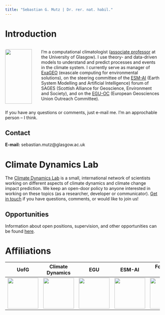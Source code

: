 ```yaml
---
title: "Sebastian G. Mutz | Dr. rer. nat. habil."
---
```


# Introduction

::: columns
::: {.column width="20%"}
![](img/mutz001_ccbynd_SebastianMutz.jpg){width="95%" style="border-radius:4px;"}
:::

::: {.column width="80%"}
I'm a computational climatologist ([associate professor](https://www.gla.ac.uk/schools/ges/staff/sebastianmutz/) at the University of Glasgow). I use theory- and data-driven models to understand and predict processes and events in the climate system. I currently serve as manager of [ExaGEO](https://www.exageo.org/) (exascale computing for environmental solutions), on the steering committee of the [ESM-AI](https://sages.ac.uk/research/fora/earth-system-modelling-artificial-intelligence-esm-ai/) (Earth System Modelling and Artificial Intelligence) forum of SAGES (Scottish Alliance for Geoscience, Environment and Society), and on the [EGU-OC](https://www.egu.eu/outreach/) (European Geosciences Union Outreach Committee).
:::
:::

If you have any questions or comments, just e-mail me. I'm an approchable person -- I think.

::: {.callout-note}
## Contact
**E-mail:** sebastian.mutz@glasgow.ac.uk
:::


# Climate Dynamics Lab

The [Climate Dynamics Lab](https://mutz.science/) is a small, international network of scientists working on different aspects of climate dynamics and climate change impact prediction. We keep an open-door policy to anyone interested in working on these topics (as a researcher, developer or communicator). [Get in touch](mailto:sebastian@mutz.science) if you have questions, comments, or would like to join us!

::: {.callout-note}
## Opportunities
Information about open positions, supervision, and other opportunities can be found [here](https://mutz.science/net/opp.html).
:::

# Affiliations


| UofG | Climate Dynamics | EGU | ESM-AI | Fortran-lang |
| :--: | :--: | :--: | :--: | :--: |
| [![](img/UoG_colour.png){height=100}](https://www.gla.ac.uk/schools/ges/) | [![](img/climatedynamics.png){height=100}](https://mutz.science/) | [![](img/egu.png){height=100}](https://www.egu.eu/) | [![](img/sagesEsmAI.png){height=100}](https://sages.ac.uk/research/fora/earth-system-modelling-artificial-intelligence-esm-ai/) | [![](img/fortran.png){height=100}](https://fortran-lang.org/) |
